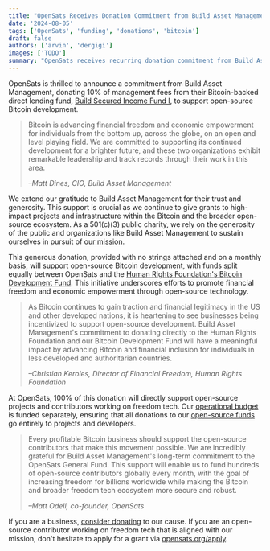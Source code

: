 ```yaml
---
title: "OpenSats Receives Donation Commitment from Build Asset Management"
date: '2024-08-05'
tags: ['OpenSats', 'funding', 'donations', 'bitcoin']
draft: false
authors: ['arvin', 'dergigi']
images: ['TODO']
summary: "OpenSats receives recurring donation commitment from Build Asset Management for open-source Bitcoin development."
---
```


OpenSats is thrilled to announce a commitment from Build Asset Management,
donating 10% of management fees from their Bitcoin-backed direct lending
fund, [Build Secured Income Fund
I](https://getbuilding.com/private-credit/build-secured-income-fund-i/), to
support open-source Bitcoin development.

> Bitcoin is advancing financial freedom and economic empowerment for
> individuals from the bottom up, across the globe, on an open and level playing
> field. We are committed to supporting its continued development for a brighter
> future, and these two organizations exhibit remarkable leadership and track
> records through their work in this area.
>
> <cite>–Matt Dines, CIO, Build Asset Management</cite>

We extend our gratitude to Build Asset Management for their trust and
generosity. This support is crucial as we continue to give grants to
high-impact projects and infrastructure within the Bitcoin and the broader
open-source ecosystem. As a 501(c)(3) public charity, we rely on the generosity
of the public and organizations like Build Asset Management to sustain ourselves
in pursuit of [our mission](/mission).

This generous donation, provided with
no strings attached and on a monthly basis, will support open-source Bitcoin
development, with funds split equally between OpenSats and the [Human Rights
Foundation's Bitcoin Development Fund](https://hrf.org/devfund). This initiative
underscores efforts to promote financial freedom and economic empowerment
through open-source technology.

> As Bitcoin continues to gain traction and financial legitimacy in the US and
> other developed nations, it is heartening to see businesses being incentivized
> to support open-source development. Build Asset Management's commitment to
> donating directly to the Human Rights Foundation and our Bitcoin Development
> Fund will have a meaningful impact by advancing Bitcoin and financial
> inclusion for individuals in less developed and authoritarian countries.
>
> <cite>–Christian Keroles, Director of Financial Freedom, Human Rights
> Foundation</cite>

At OpenSats, 100% of this donation will directly support open-source projects
and contributors working on freedom tech. Our [operational budget](/funds/ops)
is funded separately, ensuring that all donations to our [open-source
funds](/funds/) go entirely to projects and developers.

> Every profitable Bitcoin business should support the open-source contributors
> that make this movement possible. We are incredibly grateful for Build Asset
> Management's long-term commitment to the OpenSats General Fund. This support
> will enable us to fund hundreds of open-source contributors globally every
> month, with the goal of increasing freedom for billions worldwide while making
> the Bitcoin and broader freedom tech ecosystem more secure and robust.
>
> <cite>–Matt Odell, co-founder, OpenSats</cite>
>

If you are a business, [consider donating](/donate) to our cause. If you are an
open-source contributor working on freedom tech that is aligned with our
mission, don't hesitate to apply for a grant via [opensats.org/apply](/apply).
